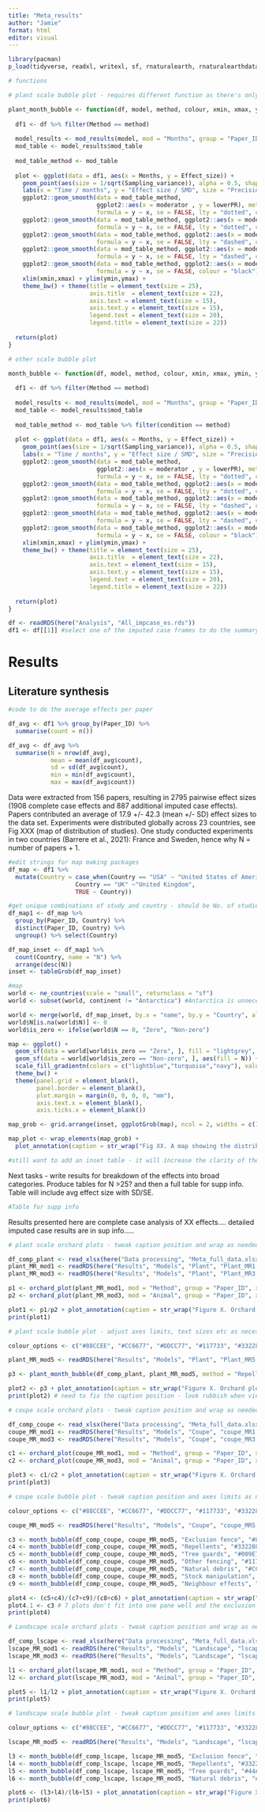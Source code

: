 ```yaml
---
title: "Meta_results"
author: "Jamie"
format: html
editor: visual
---
```


```r
library(pacman)
p_load(tidyverse, readxl, writexl, sf, rnaturalearth, rnaturalearthdata, patchwork, ggtext, scales, gridExtra, orchaRd, here, flextable)
```

```r
# functions

# plant scale bubble plot - requires different function as there's only one control method so the table structure is slightly different

plant_month_bubble <- function(df, model, method, colour, xmin, xmax, ymin, ymax){
  
  df1 <- df %>% filter(Method == method)
  
  model_results <- mod_results(model, mod = "Months", group = "Paper_ID") 
  mod_table <- model_results$mod_table
  
  mod_table_method <- mod_table
  
  plot <- ggplot(data = df1, aes(x = Months, y = Effect_size)) + 
    geom_point(aes(size = 1/sqrt(Sampling_variance)), alpha = 0.5, shape = 21, colour = colour, fill = colour) +
    labs(x = "Time / months", y = "Effect size / SMD", size = "Precision (1/SE)", title = method) + 
    ggplot2::geom_smooth(data = mod_table_method, 
                         ggplot2::aes(x = moderator , y = lowerPR), method = "loess", 
                         formula = y ~ x, se = FALSE, lty = "dotted", colour = "black") + 
    ggplot2::geom_smooth(data = mod_table_method, ggplot2::aes(x = moderator, y = upperPR), method = "loess", 
                         formula = y ~ x, se = FALSE, lty = "dotted", colour = "black") + 
    ggplot2::geom_smooth(data = mod_table_method, ggplot2::aes(x = moderator, y = lowerCL), method = "loess", 
                         formula = y ~ x, se = FALSE, lty = "dashed", colour = "black") + 
    ggplot2::geom_smooth(data = mod_table_method, ggplot2::aes(x = moderator, y = upperCL), method = "loess", 
                         formula = y ~ x, se = FALSE, lty = "dashed", colour = "black") + 
    ggplot2::geom_smooth(data = mod_table_method, ggplot2::aes(x = moderator, y = estimate), method = "loess", 
                         formula = y ~ x, se = FALSE, colour = "black") + 
    xlim(xmin,xmax) + ylim(ymin,ymax) +
    theme_bw() + theme(title = element_text(size = 25),
                       axis.title  = element_text(size = 22), 
                       axis.text = element_text(size = 15), 
                       axis.text.y = element_text(size = 15),
                       legend.text = element_text(size = 20), 
                       legend.title = element_text(size = 22))
  
  return(plot)
}

# other scale bubble plot

month_bubble <- function(df, model, method, colour, xmin, xmax, ymin, ymax){
  
  df1 <- df %>% filter(Method == method)
  
  model_results <- mod_results(model, mod = "Months", group = "Paper_ID", by = "Method") 
  mod_table <- model_results$mod_table
  
  mod_table_method <- mod_table %>% filter(condition == method)
  
  plot <- ggplot(data = df1, aes(x = Months, y = Effect_size)) + 
    geom_point(aes(size = 1/sqrt(Sampling_variance)), alpha = 0.5, shape = 21, colour = colour, fill = colour) +
    labs(x = "Time / months", y = "Effect size / SMD", size = "Precision (1/SE)", title = method) + 
    ggplot2::geom_smooth(data = mod_table_method, 
                         ggplot2::aes(x = moderator , y = lowerPR), method = "loess", 
                         formula = y ~ x, se = FALSE, lty = "dotted", colour = "black") + 
    ggplot2::geom_smooth(data = mod_table_method, ggplot2::aes(x = moderator, y = upperPR), method = "loess", 
                         formula = y ~ x, se = FALSE, lty = "dotted", colour = "black") + 
    ggplot2::geom_smooth(data = mod_table_method, ggplot2::aes(x = moderator, y = lowerCL), method = "loess", 
                         formula = y ~ x, se = FALSE, lty = "dashed", colour = "black") + 
    ggplot2::geom_smooth(data = mod_table_method, ggplot2::aes(x = moderator, y = upperCL), method = "loess", 
                         formula = y ~ x, se = FALSE, lty = "dashed", colour = "black") + 
    ggplot2::geom_smooth(data = mod_table_method, ggplot2::aes(x = moderator, y = estimate), method = "loess", 
                         formula = y ~ x, se = FALSE, colour = "black") + 
    xlim(xmin,xmax) + ylim(ymin,ymax) +
    theme_bw() + theme(title = element_text(size = 25),
                       axis.title  = element_text(size = 22), 
                       axis.text = element_text(size = 15), 
                       axis.text.y = element_text(size = 15),
                       legend.text = element_text(size = 20), 
                       legend.title = element_text(size = 22))
  
  return(plot)
}
```


```r
df <- readRDS(here("Analysis", "All_impcase_es.rds"))
df1 <- df[[1]] #select one of the imputed case frames to do the summary statistics of literature synthesis.
```

# Results

## Literature synthesis

```r
#code to do the average effects per paper

df_avg <- df1 %>% group_by(Paper_ID) %>% 
  summarise(count = n())

df_avg <- df_avg %>% 
  summarise(N = nrow(df_avg),
            mean = mean(df_avg$count),
            sd = sd(df_avg$count),
            min = min(df_avg$count),
            max = max(df_avg$count))
```

Data were extracted from 156 papers, resulting in 2795 pairwise effect sizes (1908 complete case effects and 887 additional imputed case effects). Papers contributed an average of 17.9 +/- 42.3 (mean +/- SD) effect sizes to the data set. Experiments were distributed globally across 23 countries, see Fig XXX (map of distribution of studies). One study conducted experiments in two countries (Barrere et al., 2021): France and Sweden, hence why N = number of papers + 1.

```r
#edit strings for map making packages
df_map <- df1 %>% 
  mutate(Country = case_when(Country == "USA" ~ "United States of America",
                   Country == "UK" ~"United Kingdom",
                   TRUE ~ Country))

#get unique combinations of study and country - should be No. of studies + 1 because of Barrere et al
df_map1 <- df_map %>% 
  group_by(Paper_ID, Country) %>% 
  distinct(Paper_ID, Country) %>% 
  ungroup() %>% select(Country)

df_map_inset <- df_map1 %>% 
  count(Country, name = "N") %>% 
  arrange(desc(N))
inset <- tableGrob(df_map_inset)

#map
world <- ne_countries(scale = "small", returnclass = "sf")
world <- subset(world, continent != "Antarctica") #Antarctica is unnecessary for this map - no forests

world <- merge(world, df_map_inset, by.x = "name", by.y = "Country", all.x = TRUE)
world$N[is.na(world$N)] <- 0
world$is_zero <- ifelse(world$N == 0, "Zero", "Non-zero")

map <- ggplot() +
  geom_sf(data = world[world$is_zero == "Zero", ], fill = "lightgrey", color = "black") +
  geom_sf(data = world[world$is_zero == "Non-zero", ], aes(fill = N)) +
  scale_fill_gradientn(colors = c("lightblue","turquoise","navy"), values = scales::rescale(c(1, 10, max(world$N, na.rm = TRUE))), name = "N") +
  theme_bw() + 
  theme(panel.grid = element_blank(),
        panel.border = element_blank(),
        plot.margin = margin(0, 0, 0, 0, "mm"),
        axis.text.x = element_blank(),
        axis.ticks.x = element_blank())

map_grob <- grid.arrange(inset, ggplotGrob(map), ncol = 2, widths = c(1,4))

map_plot <- wrap_elements(map_grob) + 
  plot_annotation(caption = str_wrap("Fig XX. A map showing the distribution of experimental locations globally. Grey denotes N = 0. Table shows the number of papers that conducted experiments in given countries; note that N = No. of papers + 1 as Barrere et al. (2021) conducted experiments in both France and Sweden.", width = 180), theme = theme(plot.caption = element_text(hjust = 0.5, size = 14), plot.caption.position = "plot"))

#still want to add an inset table - it will increase the clarity of the figure as some of the small numbers are not easy to discern based solely on colour or make USA single colour then the others will be spread better?
```

Next tasks - write results for breakdown of the effects into broad categories. Produce tables for N \>25? and then a full table for supp info. Table will include avg effect size with SD/SE.

```r
#Table for supp info 

```

Results presented here are complete case analysis of XX effects.... detailed imputed case results are in sup info.....

```r
# plant scale orchard plots - tweak caption position and wrap as needed

df_comp_plant <- read_xlsx(here("Data processing", "Meta_full_data.xlsx"), sheet = "Complete case effects") %>% filter(Scale == "Plant")
plant_MR_mod1 <- readRDS(here("Results", "Models", "Plant", "Plant_MR1.rds"))
plant_MR_mod3 <- readRDS(here("Results", "Models", "Plant", "Plant_MR3.rds"))

p1 <- orchard_plot(plant_MR_mod1, mod = "Method", group = "Paper_ID", xlab = "Effect size / SMD", legend.pos = "bottom.left", angle = 0)
p2 <- orchard_plot(plant_MR_mod3, mod = "Animal", group = "Paper_ID", xlab = "Effect size / SMD", legend.pos = "bottom.left", angle = 0)

plot1 <- p1/p2 + plot_annotation(caption = str_wrap("Figure X. Orchard plots show total effect sizes (k) across n studies, in brackets for non-lethal browsing control at a 'plant' scale. Bubbles represent individual effect sizes, increasing size denotes increasing precision. Points show marginalised mean effect size for control methods (A) and browsing taxa (B). Thick lines show 95% confidence intervals and thin lines show prediction intervals. Note the different X axis scales between figures A and B.", width = 100), tag_levels = "A", theme = theme(plot.caption = element_text(size = 18)))
print(plot1)
```

```r
# plant scale bubble plot - adjust axes limits, text sizes etc as necessary

colour_options <- c("#88CCEE", "#CC6677", "#DDCC77", "#117733", "#332288", "#AA4499", "#44AA99", "#999933", "#882255", "#661100", "#6699CC", "#888888", "#E69F00", "#56B4E9", "#009E73", "#F0E442", "#0072B2", "#D55E00", "#CC79A7", "#999999")

plant_MR_mod5 <- readRDS(here("Results", "Models", "Plant", "Plant_MR5.rds"))

p3 <- plant_month_bubble(df_comp_plant, plant_MR_mod5, method = "Repellents", colour = "#CC6677", xmin = 0, xmax = 1.25, ymin = -4, ymax = 6)

plot2 <- p3 + plot_annotation(caption = str_wrap("Figure X. Orchard plot showing difference in efficacy through time of non-lethal control methods employed at a 'plant' scale. Bubble size represents effect size precision, where larger bubbles represent greater precision. Solid lines show estimates for the influence of time on efficacy. Dashed lines show 95% confidence intervals and dotted lines show prediction intervals. Note the different scales of the X axes and the different sizes of the bubbles between control methods.", width = 150), theme = theme(plot.caption = element_text(size = 18)))
print(plot2) # need to fix the caption position - look rubbish when viewed in qmd but much better when viewed in plots window and zoomed out
```

```r
# coupe scale orchard plots - tweak caption position and wrap as needed

df_comp_coupe <- read_xlsx(here("Data processing", "Meta_full_data.xlsx"), sheet = "Complete case effects") %>% filter(Scale == "Coupe")
coupe_MR_mod1 <- readRDS(here("Results", "Models", "Coupe", "coupe_MR1.rds"))
coupe_MR_mod3 <- readRDS(here("Results", "Models", "Coupe", "coupe_MR3.rds"))

c1 <- orchard_plot(coupe_MR_mod1, mod = "Method", group = "Paper_ID", xlab = "Effect size / SMD", legend.pos = "bottom.right", angle = 0) + ylim(c(-5,10))
c2 <- orchard_plot(coupe_MR_mod3, mod = "Animal", group = "Paper_ID", xlab = "Effect size / SMD", legend.pos = "top.right", angle = 0) + ylim(c(-5,10))

plot3 <- c1/c2 + plot_annotation(caption = str_wrap("Figure X. Orchard plots show total effect sizes (k) across n studies, in brackets for non-lethal browsing control at a 'coupe' scale. Bubbles represent individual effect sizes, increasing size denotes increasing precision. Points show marginalised mean effect size for control methods (A) and browsing taxa (B). Thick lines show 95% confidence intervals and thin lines show prediction intervals. Note the different X axis scales between figures A and B.", width = 100), tag_levels = "A", theme = theme(plot.caption = element_text(size = 18)))
print(plot3)
```

```r
# coupe scale bubble plot - tweak caption position and axes limits as needed

colour_options <- c("#88CCEE", "#CC6677", "#DDCC77", "#117733", "#332288", "#AA4499", "#44AA99", "#999933", "#882255", "#661100", "#6699CC", "#888888", "#E69F00", "#56B4E9", "#009E73", "#F0E442", "#0072B2", "#D55E00", "#CC79A7", "#999999")

coupe_MR_mod5 <- readRDS(here("Results", "Models", "Coupe", "coupe_MR5.rds"))

c3 <- month_bubble(df_comp_coupe, coupe_MR_mod5, "Exclusion fence", "#88CCEE", 0, 140, -5, 10)
c4 <- month_bubble(df_comp_coupe, coupe_MR_mod5, "Repellents", "#332288", 0, 50, -5, 7.5)
c5 <- month_bubble(df_comp_coupe, coupe_MR_mod5, "Tree guards", "#009E73", 0, 75, -5, 10)
c6 <- month_bubble(df_comp_coupe, coupe_MR_mod5, "Other fencing", "#117733", 0, 50, -5, 5)
c7 <- month_bubble(df_comp_coupe, coupe_MR_mod5, "Natural debris", "#CC6677", 0, 75, -5, 5)
c8 <- month_bubble(df_comp_coupe, coupe_MR_mod5, "Stock manipulation", "#AA4499", 0, 75, -5, 5)
c9 <- month_bubble(df_comp_coupe, coupe_MR_mod5, "Neighbour effects", "#DDCC77", 0, 50, -5, 5)

plot4 <- (c5+c4)/(c7+c9)/(c8+c6) + plot_annotation(caption = str_wrap("Figure X. Orchard plot showing difference in efficacy through time of non-lethal control methods employed at a 'coupe' scale. Bubble size represents effect size precision, where larger bubbles represent greater precision. Solid lines show estimates for the influence of time on efficacy. Dashed lines show 95% confidence intervals and dotted lines show prediction intervals. Note the different scales of the X and Y axes and the different sizes of the bubbles between control methods. The Y axis of the exclusion fence sub-plot has been limited to enhance viewing of confidence and prediction limits", width = 100), theme = theme(plot.caption = element_text(size = 18)))
plot4.1 <- c3 # 7 plots don't fit into one pane well and the exclusion fence time range is way bigger
print(plot4)
```

```r
# Landscape scale orchard plots - tweak caption position and wrap as needed

df_comp_lscape <- read_xlsx(here("Data processing", "Meta_full_data.xlsx"), sheet = "Complete case effects") %>% filter(Scale == "Landscape")
lscape_MR_mod1 <- readRDS(here("Results", "Models", "Landscape", "lscape_MR1.rds"))
lscape_MR_mod3 <- readRDS(here("Results", "Models", "Landscape", "lscape_MR3.rds"))

l1 <- orchard_plot(lscape_MR_mod1, mod = "Method", group = "Paper_ID", xlab = "Effect size / SMD", legend.pos = "bottom.right", angle = 0) + ylim(c(-5,5))
l2 <- orchard_plot(lscape_MR_mod3, mod = "Animal", group = "Paper_ID", xlab = "Effect size / SMD", legend.pos = "top.right", angle = 0) + ylim(c(-5,5))

plot5 <- l1/l2 + plot_annotation(caption = str_wrap("Figure X. Orchard plots show total effect sizes (k) across n studies, in brackets for non-lethal browsing control at a 'landscape' scale. Bubbles represent individual effect sizes, increasing size denotes increasing precision. Points show marginalised mean effect size for control methods (A) and browsing taxa (B). Thick lines show 95% confidence intervals and thin lines show prediction intervals. Note the different X axis scales between figures A and B.", width = 100), tag_levels = "A", theme = theme(plot.caption = element_text(size = 18)))
print(plot5)
```

```r
# landscape scale bubble plot - tweak caption position and axes limits as needed

colour_options <- c("#88CCEE", "#CC6677", "#DDCC77", "#117733", "#332288", "#AA4499", "#44AA99", "#999933", "#882255", "#661100", "#6699CC", "#888888", "#E69F00", "#56B4E9", "#009E73", "#F0E442", "#0072B2", "#D55E00", "#CC79A7", "#999999")

lscape_MR_mod5 <- readRDS(here("Results", "Models", "Landscape", "lscape_MR5.rds"))

l3 <- month_bubble(df_comp_lscape, lscape_MR_mod5, "Exclusion fence", "#88CCEE", 0, 250, -2, 9)
l4 <- month_bubble(df_comp_lscape, lscape_MR_mod5, "Repellents", "#332288", 0, 75, -5, 5)
l5 <- month_bubble(df_comp_lscape, lscape_MR_mod5, "Tree guards", "#44AA99", 0, 75, -5, 5)
l6 <- month_bubble(df_comp_lscape, lscape_MR_mod5, "Natural debris", "#CC6677", 0, 25, -5, 5)

plot6 <- (l3+l4)/(l6+l5) + plot_annotation(caption = str_wrap("Figure X. Orchard plot showing difference in efficacy through time of non-lethal control methods employed at a 'landscape' scale. Bubble size represents effect size precision, where larger bubbles represent greater precision. Solid lines show estimates for the influence of time on efficacy. Dashed lines show 95% confidence intervals and dotted lines show prediction intervals. Note the different scales of the X and Y axes and the different sizes of the bubbles between control methods.", width = 150), theme = theme(plot.caption = element_text(size = 18)))
print(plot6)
```
